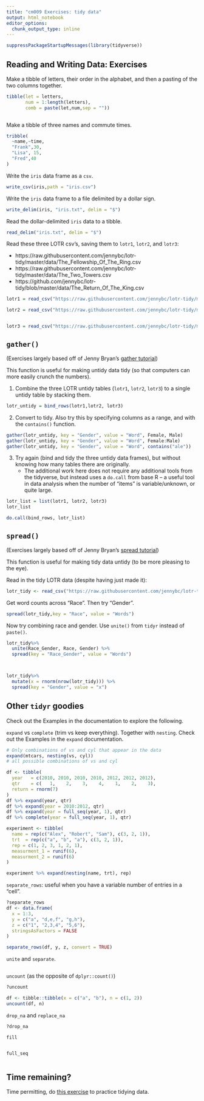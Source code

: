 ```yaml
---
title: "cm009 Exercises: tidy data"
output: html_notebook
editor_options: 
  chunk_output_type: inline
---
```


```r
suppressPackageStartupMessages(library(tidyverse))
```

## Reading and Writing Data: Exercises

Make a tibble of letters, their order in the alphabet, and then a pasting of the two columns together.

```r
tibble(let = letters, 
       num = 1:length(letters),
       comb = paste(let,num,sep = ""))



```

Make a tibble of three names and commute times.

```r
tribble(
  ~name,~time,
  "Frank",30,
  "Lisa", 15,
  "Fred",40
)
```


Write the `iris` data frame as a `csv`. 

```r
write_csv(iris,path = "iris.csv")
```

Write the `iris` data frame to a file delimited by a dollar sign. 

```r
write_delim(iris, "iris.txt", delim = "$")
```

Read the dollar-delimited `iris` data to a tibble.

```r
read_delim("iris.txt", delim = "$")
```

Read these three LOTR csv's, saving them to `lotr1`, `lotr2`, and `lotr3`:

- https://raw.githubusercontent.com/jennybc/lotr-tidy/master/data/The_Fellowship_Of_The_Ring.csv
- https://raw.githubusercontent.com/jennybc/lotr-tidy/master/data/The_Two_Towers.csv
- https://github.com/jennybc/lotr-tidy/blob/master/data/The_Return_Of_The_King.csv

```r
lotr1 = read_csv("https://raw.githubusercontent.com/jennybc/lotr-tidy/master/data/The_Fellowship_Of_The_Ring.csv")

lotr2 = read_csv("https://raw.githubusercontent.com/jennybc/lotr-tidy/master/data/The_Two_Towers.csv")


lotr3 = read_csv("https://raw.githubusercontent.com/jennybc/lotr-tidy/master/data/The_Return_Of_The_King.csv")

```

## `gather()`

(Exercises largely based off of Jenny Bryan's [gather tutorial](https://github.com/jennybc/lotr-tidy/blob/master/02-gather.md))

This function is useful for making untidy data tidy (so that computers can more easily crunch the numbers).

1. Combine the three LOTR untidy tables (`lotr1`, `lotr2`, `lotr3`) to a single untidy table by stacking them.  

```r
lotr_untidy = bind_rows(lotr1,lotr2, lotr3)

```

2. Convert to tidy. Also try this by specifying columns as a range, and with the `contains()` function.

```r
gather(lotr_untidy, key = "Gender", value = "Word", Female, Male)
gather(lotr_untidy, key = "Gender", value = "Word", Female:Male)
gather(lotr_untidy, key = "Gender", value = "Word", contains("ale"))


```

3. Try again (bind and tidy the three untidy data frames), but without knowing how many tables there are originally. 
    - The additional work here does not require any additional tools from the tidyverse, but instead uses a `do.call` from base R -- a useful tool in data analysis when the number of "items" is variable/unknown, or quite large. 

```r
lotr_list = list(lotr1, lotr2, lotr3)
lotr_list

do.call(bind_rows, lotr_list)
```

## `spread()`

(Exercises largely based off of Jenny Bryan's [spread tutorial](https://github.com/jennybc/lotr-tidy/blob/master/03-spread.md))

This function is useful for making tidy data untidy (to be more pleasing to the eye).

Read in the tidy LOTR data (despite having just made it):

```r
lotr_tidy <- read_csv("https://raw.githubusercontent.com/jennybc/lotr-tidy/master/data/lotr_tidy.csv")
```

Get word counts across "Race". Then try "Gender". 

```r
spread(lotr_tidy,key = "Race", value = "Words")
```

Now try combining race and gender. Use `unite()` from `tidyr` instead of `paste()`. 

```r
lotr_tidy%>%
  unite(Race_Gender, Race, Gender) %>%
  spread(key = "Race_Gender", value = "Words")



lotr_tidy%>%
  mutate(x = rnorm(nrow(lotr_tidy))) %>%
  spread(key = "Gender", value = "x")
```

## Other `tidyr` goodies

Check out the Examples in the documentation to explore the following.

`expand` vs `complete` (trim vs keep everything). Together with `nesting`. Check out the Examples in the `expand` documentation.

```r
# Only combinations of vs and cyl that appear in the data
expand(mtcars, nesting(vs, cyl))
# all possible combinations of vs and cyl

df <- tibble(
  year   = c(2010, 2010, 2010, 2010, 2012, 2012, 2012),
  qtr    = c(   1,    2,    3,    4,    1,    2,    3),
  return = rnorm(7)
)
df %>% expand(year, qtr)
df %>% expand(year = 2010:2012, qtr)
df %>% expand(year = full_seq(year, 1), qtr)
df %>% complete(year = full_seq(year, 1), qtr)

experiment <- tibble(
  name = rep(c("Alex", "Robert", "Sam"), c(3, 2, 1)),
  trt  = rep(c("a", "b", "a"), c(3, 2, 1)),
  rep = c(1, 2, 3, 1, 2, 1),
  measurment_1 = runif(6),
  measurment_2 = runif(6)
)

experiment %>% expand(nesting(name, trt), rep)
```

`separate_rows`: useful when you have a variable number of entries in a "cell".

```r
?separate_rows
df <- data.frame(
  x = 1:3,
  y = c("a", "d,e,f", "g,h"),
  z = c("1", "2,3,4", "5,6"),
  stringsAsFactors = FALSE
)

separate_rows(df, y, z, convert = TRUE)

```

`unite` and `separate`.

```r

```

`uncount` (as the opposite of `dplyr::count()`)

```r
?uncount

df <- tibble::tibble(x = c("a", "b"), n = c(1, 2))
uncount(df, n)
```


`drop_na` and `replace_na`

```r
?drop_na
```

`fill`

```r

```


`full_seq`

```r

```


## Time remaining?

Time permitting, do [this exercise](https://github.com/jennybc/lotr-tidy/blob/master/02-gather.md#exercises) to practice tidying data. 